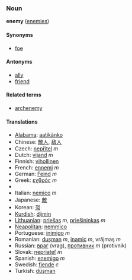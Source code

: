 ===Noun===
'''enemy''' ([[enemies]])

====Synonyms====
*[[foe]]
<!-- this is not a synonym for "enemy" *[[nemesis]] -->

====Antonyms====
*[[ally]]
*[[friend]]

====Related terms====
*[[archenemy]]

====Translations====
*[[Alabama]]: [[aatikànko]]
*Chinese: [[敵人]], [[敌人]]
*Czech: [[nepřítel]] ''m''
*Dutch: [[vijand]] ''m''
*Finnish: [[vihollinen]]
*French: [[ennemi]] ''m''
*German: [[Feind]] ''m''
*Greek: [[εχθρός]] ''m''
*{{hu1|ellemség}}
*Italian: [[nemico]] ''m''
*Japanese: [[敵]]
*Korean: [[적]]
*[[Kurdish]]: [[dijmin]]
*[[Lithuanian]]: [[priešas]] ''m'', [[priešininkas]] ''m''
*[[Neapolitan]]: [[nemmìco]] {{m}}
*Portuguese: [[inimigo]] ''m''
*Romanian: [[duşman]] ''m'', [[inamic]] ''m'', vrăjmaş ''m''
*Russian: [[враг]] (vrag), [[противник]] ''m'' (protivnik)
*Slovak: [[nepriateľ]] ''m''
*Spanish: [[enemigo]] ''m''
*Swedish: [[fiende]] ''c''
*Turkish: [[düşman]]